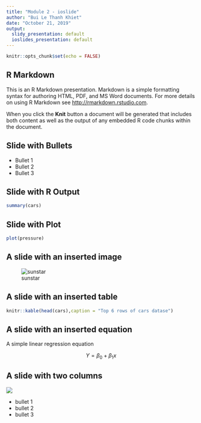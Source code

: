 ```yaml
---
title: "Module 2 - ioslide"
author: "Bui Le Thanh Khiet"
date: "October 21, 2019"
output:
  slidy_presentation: default
  ioslides_presentation: default
---
```


```r
knitr::opts_chunk$set(echo = FALSE)
```

## R Markdown

This is an R Markdown presentation. Markdown is a simple formatting syntax for authoring HTML, PDF, and MS Word documents. For more details on using R Markdown see <http://rmarkdown.rstudio.com>.

When you click the **Knit** button a document will be generated that includes both content as well as the output of any embedded R code chunks within the document.

## Slide with Bullets

- Bullet 1
- Bullet 2
- Bullet 3

## Slide with R Output

```r
summary(cars)
```

## Slide with Plot

```r
plot(pressure)
```

## A slide with an inserted image {.flexbox.vcenter}

![sunstar](sunstar.png)

## A slide with an inserted table
```r
knitr::kable(head(cars),caption = "Top 6 rows of cars datase")
```

## A slide with an inserted equation

A simple linear regression equation

$$ Y=\beta_0+\beta_1x$$

## A slide with two columns{.column-2}

![](sunstar.png)

- bullet 1
- bullet 2
- bullet 3

